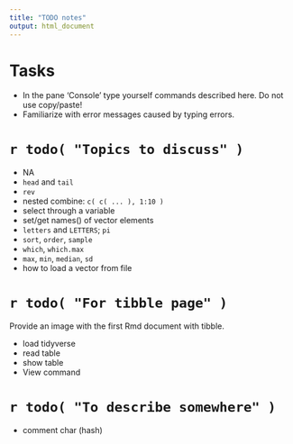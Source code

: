 ```yaml
---
title: "TODO notes"
output: html_document
---
```


# Tasks

- In the pane 'Console' type yourself commands described here. Do not use copy/paste!
- Familiarize with error messages caused by typing errors.


# `r todo( "Topics to discuss" )`

- NA
- `head` and `tail`
- `rev`
- nested combine: `c( c( ... ), 1:10 )`
- select through a variable
- set/get names() of vector elements
- `letters` and `LETTERS`; `pi`
- `sort`, `order`, `sample`
- `which`, `which.max`
- `max`, `min`, `median`, `sd`
- how to load a vector from file


# `r todo( "For tibble page" )`

Provide an image with the first Rmd document with tibble.

- load tidyverse
- read table
- show table
- View command

# `r todo( "To describe somewhere" )`

- comment char (hash)

